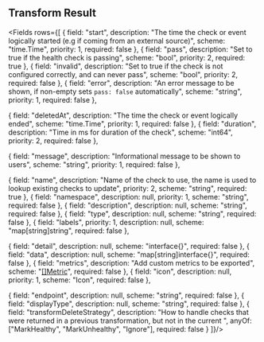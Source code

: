 ## Transform Result

<Fields rows={[
  {
    field: "start",
    description: "The time the check or event logically started (e.g if coming from an external source)",
    scheme: "time.Time",
     priority: 1,
    required: false
  },
  {
    field: "pass",
    description: "Set to true if the health check is passing",
    scheme: "bool",
    priority: 2,
    required: true
  },
  {
    field: "invalid",
    description: "Set to true if the check is not configured correctly, and can never pass",
    scheme: "bool",
    priority: 2,
    required: false
  },
    {
    field: "error",
    description: "An error message to be shown, if non-empty sets `pass: false` automatically",
    scheme: "string",
        priority: 1,
    required: false
  },

  {
    field: "deletedAt",
    description: "The time the check or event logically ended",
    scheme: "time.Time",
      priority: 1,
    required: false
  },
  {
    field: "duration",
    description: "Time in ms for duration of the check",
    scheme: "int64",
    priority: 2,
    required: false
  },

  {
    field: "message",
    description: "Informational message to be shown to users",
    scheme: "string",
        priority: 1,
    required: false
  },

  {
    field: "name",
    description: "Name of the check to use, the name is used to lookup existing checks to update",
    priority: 2,
    scheme: "string",
    required: true
  },
    {
    field: "namespace",
    description: null,
           priority: 1,
    scheme: "string",
    required: false
  },
    {
    field: "description",
    description: null,
    scheme: "string",
    required: false
  },
    {
    field: "type",
    description: null,
    scheme: "string",
    required: false
  },
  {
    field: "labels",
           priority: 1,
    description: null,
    scheme: "map[string]string",
    required: false
  },

  {
    field: "detail",
    description: null,
    scheme: "interface{}",
    required: false
  },
  {
    field: "data",
    description: null,
    scheme: "map[string]interface{}",
    required: false
  },
  {
    field: "metrics",
    description: "Add custom metrics to be exported",
    scheme: "[[]Metric](../metrics/custom-metrics#metric)",
    required: false
  },
  {
    field: "icon",
    description: null,
        priority: 1,
    scheme: "Icon",
    required: false
  },

  {
    field: "endpoint",
    description: null,
    scheme: "string",
    required: false
  },
    {
    field: "displayType",
    description: null,
    scheme: "string",
    required: false
  },
  {
    field: "transformDeleteStrategy",
    description: "How to handle checks that were returned in a previous transformation, but not in the current ",
    anyOf: ["MarkHealthy", "MarkUnhealthy", "Ignore"],
    required: false
  }
]}/>
